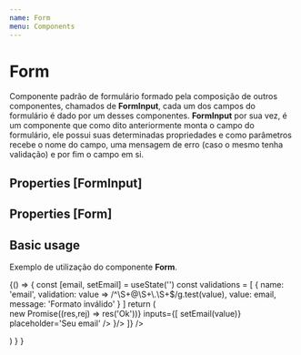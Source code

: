 ```yaml
---
name: Form
menu: Components
---
```



# Form
Componente padrão de formulário formado pela composição de outros componentes, chamados de **FormInput**, cada um dos campos do formulário é dado por um desses componentes.
**FormInput** por sua vez, é um componente que como dito anteriormente monta o campo do formulário, ele possui suas determinadas propriedades e como parâmetros recebe o nome do campo, uma mensagem de erro (caso o mesmo tenha validação) e por fim o campo em si.

## Properties [FormInput]

<Props of={FormInput} />

## Properties [Form]

<Props of={Form} />

## Basic usage
Exemplo de utilização do componente **Form**.

<Playground>
    {() => {
		const [email, setEmail] = useState('')
		const validations = [
			{
				name: 'email',
				validation: value => /^\S+@\S+\.\S+$/g.test(value),
				value: email,
				message: 'Formato inválido'
			}
		]
		return (
			<div style={{padding: 20, width: 400, marginLeft: '30%'}}>
				<Form
					buttonOnTop={true}
					validations={validations}
					sendToBackend={() => new Promise((res,rej) => res('Ok'))}
					inputs={[
						<FormInput name='email' label='Email' input={
							<InputText
								value={email}
								onChange={({ target: { value } }) => setEmail(value)}
								placeholder='Seu email'
							/>
						}/>
					]}
				/>
			</div>
		)
	}
	}
</Playground>